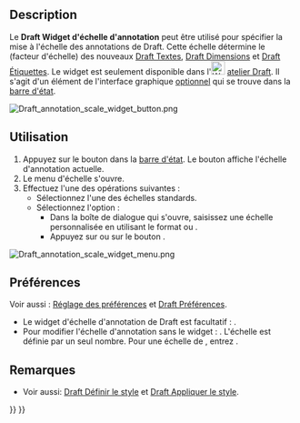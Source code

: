 <languages/>

{{Docnav/fr
|[[Draft_Tray/fr|La barre]]
|[[Draft_snap_widget/fr|Widget d'aimantation]]
|[[Draft_Workbench/fr|Atelier Draft]]
|IconL=
|IconR=
|IconC=Workbench_Draft.svg
}}

{{TOCright}}

==Description==

Le '''Draft Widget d'échelle d'annotation''' peut être utilisé pour spécifier la mise à l'échelle des annotations de Draft. Cette échelle détermine le {{PropertyView|Scale Multiplier}} (facteur d'échelle) des nouveaux [[Draft_Text/fr|Draft Textes]], [[Draft_Dimension/fr|Draft Dimensions]] et [[Draft_Label/fr|Draft Étiquettes]]. Le widget est seulement disponible dans l'[[Image:Workbench_Draft.svg|24px]] [[Draft_Workbench/fr|atelier Draft]]. Il s'agit d'un élément de l'interface graphique [[#Pr.C3.A9f.C3.A9rences|optionnel]] qui se trouve dans la [[Status_bar/fr|barre d'état]].

[[Image:Draft_annotation_scale_widget_button.png]]
{{Caption|Le widget d'échelle d'annotation de Draft}}

<span id="Usage"></span>
==Utilisation==

# Appuyez sur le bouton {{Button|x:x}} dans la [[Status_bar/fr|barre d'état]]. Le bouton affiche l'échelle d'annotation actuelle.
# Le menu d'échelle s'ouvre.
# Effectuez l'une des opérations suivantes :
#* Sélectionnez l'une des échelles standards.
#* Sélectionnez l'option {{MenuCommand|Personnalisé}} :
#** Dans la boîte de dialogue qui s'ouvre, saisissez une échelle personnalisée en utilisant le format {{Value|x:x}} ou {{Value|x<nowiki>=</nowiki>x}}.
#** Appuyez sur {{KEY|Entrée}} ou sur le bouton {{Button|OK}}.

[[Image:Draft_annotation_scale_widget_menu.png]]
{{Caption|Le menu du widget}}

<span id="Preferences"></span>
==Préférences==

Voir aussi : [[Preferences_Editor/fr|Réglage des préférences]] et [[Draft_Preferences/fr|Draft Préférences]].

* Le widget d'échelle d'annotation de Draft est facultatif : {{MenuCommand|Édition → Préférences... → Draft → Interface → Afficher le widget d'échelle d'annotation dans l'atelier Draft}}.
* Pour modifier l'échelle d'annotation sans le widget : {{MenuCommand|Outils → Éditeur de paramètres... → BaseApp → Preferences → Mod → Draft → DraftAnnotationScale}}. L'échelle est définie par un seul nombre. Pour une échelle de {{Value|1:50}}, entrez {{Value|0.02}}.

<span id="Notes"></span>
==Remarques==

* Voir aussi: [[Draft_SetStyle/fr|Draft Définir le style]] et [[Draft_ApplyStyle/fr|Draft Appliquer le style]].


{{Docnav/fr
|[[Draft_Tray/fr|La barre]]
|[[Draft_snap_widget/fr|Widget d'aimantation]]
|[[Draft_Workbench/fr|Atelier Draft]]
|IconL=
|IconR=
|IconC=Workbench_Draft.svg
}}

{{Draft Tools navi{{#translation:}}}}
{{Userdocnavi{{#translation:}}}}
